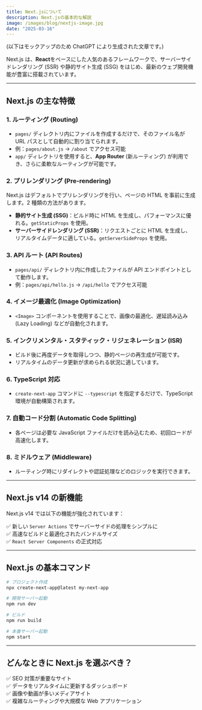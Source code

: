 ```yaml
---
title: Next.jsについて
description: Next.jsの基本的な解説
image: /images/blog/nextjs-image.jpg
date: "2025-03-16"
---
```


(以下はモックアップのため ChatGPT により生成された文章です。)

Next.js は、**React**をベースにした人気のあるフレームワークで、サーバーサイドレンダリング (SSR) や静的サイト生成 (SSG) をはじめ、最新のウェブ開発機能が豊富に搭載されています。

---

## Next.js の主な特徴

### 1. **ルーティング (Routing)**

- `pages/` ディレクトリ内にファイルを作成するだけで、そのファイル名が URL パスとして自動的に割り当てられます。
- 例：`pages/about.js` → `/about` でアクセス可能
- `app/` ディレクトリを使用すると、**App Router** (新ルーティング) が利用でき、さらに柔軟なルーティングが可能です。

### 2. **プリレンダリング (Pre-rendering)**

Next.js はデフォルトでプリレンダリングを行い、ページの HTML を事前に生成します。2 種類の方法があります。

- **静的サイト生成 (SSG)**：ビルド時に HTML を生成し、パフォーマンスに優れる。`getStaticProps` を使用。
- **サーバーサイドレンダリング (SSR)**：リクエストごとに HTML を生成し、リアルタイムデータに適している。`getServerSideProps` を使用。

### 3. **API ルート (API Routes)**

- `pages/api/` ディレクトリ内に作成したファイルが API エンドポイントとして動作します。
- 例：`pages/api/hello.js` → `/api/hello` でアクセス可能

### 4. **イメージ最適化 (Image Optimization)**

- `<Image>` コンポーネントを使用することで、画像の最適化、遅延読み込み (Lazy Loading) などが自動化されます。

### 5. **インクリメンタル・スタティック・リジェネレーション (ISR)**

- ビルド後に再度データを取得しつつ、静的ページの再生成が可能です。
- リアルタイムのデータ更新が求められる状況に適しています。

### 6. **TypeScript 対応**

- `create-next-app` コマンドに `--typescript` を指定するだけで、TypeScript 環境が自動構築されます。

### 7. **自動コード分割 (Automatic Code Splitting)**

- 各ページは必要な JavaScript ファイルだけを読み込むため、初回ロードが高速化します。

### 8. **ミドルウェア (Middleware)**

- ルーティング時にリダイレクトや認証処理などのロジックを実行できます。

---

## Next.js v14 の新機能

Next.js v14 では以下の機能が強化されています：

✅ 新しい `Server Actions` でサーバーサイドの処理をシンプルに  
✅ 高速なビルドと最適化されたバンドルサイズ  
✅ `React Server Components` の正式対応

---

## Next.js の基本コマンド

```bash
# プロジェクト作成
npx create-next-app@latest my-next-app

# 開発サーバー起動
npm run dev

# ビルド
npm run build

# 本番サーバー起動
npm start
```

---

## どんなときに Next.js を選ぶべき？

✅ SEO 対策が重要なサイト  
✅ データをリアルタイムに更新するダッシュボード  
✅ 画像や動画が多いメディアサイト  
✅ 複雑なルーティングや大規模な Web アプリケーション
